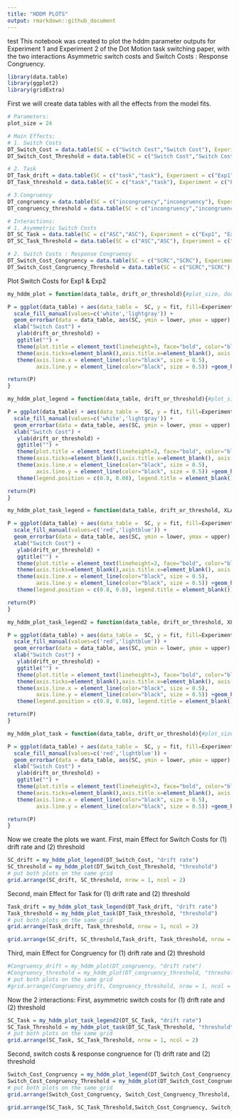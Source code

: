 ```yaml
---
title: "HDDM PLOTS"
output: rmarkdown::github_document
---
```

test
This notebook was created to plot the hddm parameter outputs for Experiment 1 and Experiment 2 of the Dot Motion task switching paper, with the two interactions Asymmetric switch costs and Switch Costs : Response Congruency.

```r
library(data.table)
library(ggplot2)
library(gridExtra)
```
First we will create data tables with all the effects from the model fits. 

```r
# Parameters: 
plot_size = 24

# Main Effects:
# 1. Switch Costs
DT_Switch_Cost = data.table(SC = c("Switch Cost","Switch Cost"), Experiment = c("Exp1", "Exp2"), fit = c(-0.414, -0.316), lower = c(-0.487, -0.387), upper = c(-0.340, -0.245)) 
DT_Switch_Cost_Threshold = data.table(SC = c("Switch Cost","Switch Cost"), Experiment = c("Exp1", "Exp2"), fit = c(0.063, 0.1168), lower = c(0.029, 0.083), upper = c(0.096, 0.150)) 

# 2. Task
DT_Task_drift = data.table(SC = c("task","task"), Experiment = c("Exp1", "Exp2"), fit = c(0.342, 0.0037), lower = c(0.22386096, -0.11592849), upper = c(0.46148086, 0.1180223)) # p value < 0.001 Exp2 p = 0.4734
DT_Task_threshold = data.table(SC = c("task","task"), Experiment = c("Exp1", "Exp2"), fit = c(-0.026711213372, 0.138670287342), lower = c(-0.07894858, 0.08645048), upper = c(0.02462728, 0.19032629)) # 

# 3.Congruency
DT_congruency = data.table(SC = c("incongruency","incongruency"), Experiment = c("Exp1", "Exp2"), fit = c(-0.480141688309, -0.374055233136), lower = c(-0.40468217, -0.3134809), upper = c(-0.55646391, -0.43782279)) # p value < 0.001 Exp2 p = 0.4734
DT_congruency_threshold = data.table(SC = c("incongruency","incongruency"), Experiment = c("Exp1", "Exp2"), fit = c(-0.101363625202, -0.0979685862689), lower = c(-0.0728155, -0.06767293), upper = c(-0.1318213,-0.13013283)) # p value < 0.001 & p value < 0.001

# Interactions:
# 1. Asymmetric Switch Costs
DT_SC_Task = data.table(SC = c("ASC","ASC"), Experiment = c("Exp1", "Exp2"), fit = c(-0.281, 0.02166), lower = c(-0.423, -0.12), upper = c(-0.132, 0.1538)) 
DT_SC_Task_Threshold = data.table(SC = c("ASC","ASC"), Experiment = c("Exp1", "Exp2"), fit = c(-0.0267, 0.138670287342), lower = c(-0.0789, 0.08645048), upper = c(0.0246, 0.19032629)) 

# 2. Switch Costs : Response Congruency
DT_Switch_Cost_Congruency = data.table(SC = c("SCRC","SCRC"), Experiment = c("Exp1", "Exp2"), fit = c(-0.272, -0.2023), lower = -c(0.154, 0.0939), upper = -c(0.390, 0.332))  
DT_Switch_Cost_Congruency_Threshold = data.table(SC = c("SCRC","SCRC"), Experiment = c("Exp1", "Exp2"), fit = c(-0.0668, -0.0526), lower = -c(0.014, -0.00306337), upper = -c(0.118, 0.11610236))  
```


Plot Switch Costs for Exp1 & Exp2

```r

my_hddm_plot = function(data_table, drift_or_threshold){#plot_size, dodge_width, errorbar_size)

P = ggplot(data_table) + aes(data_table =  SC, y = fit, fill=Experiment) + geom_col(aes(SC),color = "black", position=position_dodge(width = 0.5), width = 0.5) +
  scale_fill_manual(values=c('white','lightgray')) + 
  geom_errorbar(data = data_table, aes(SC, ymin = lower, ymax = upper) , width=.2, size = 0.9, position=position_dodge(width = 0.5))+
  xlab("Switch Cost") + 
   ylab(drift_or_threshold) +
   ggtitle("") + 
   theme(plot.title = element_text(lineheight=3, face="bold", color="black", size=plot_size))+
   theme(axis.ticks=element_blank(),axis.title.x=element_blank(), axis.text.y = element_text(size=plot_size,color="black"), text = element_text(size = plot_size), axis.text.x =  element_text(color = "black", size = plot_size), panel.grid.major = element_blank(), panel.grid.minor = element_blank(),panel.background = element_blank()) + theme(legend.title = element_blank())  +  theme(legend.position="none")+
   theme(axis.line.x = element_line(color="black", size = 0.5),
         axis.line.y = element_line(color="black", size = 0.5)) +geom_hline(yintercept = 0)

return(P)
}
```

```r

my_hddm_plot_legend = function(data_table, drift_or_threshold){#plot_size, dodge_width, errorbar_size)

P = ggplot(data_table) + aes(data_table =  SC, y = fit, fill=Experiment) + geom_col(aes(SC),color = "black", position=position_dodge(width = 0.5), width = 0.5) +
  scale_fill_manual(values=c('white','lightgray')) + 
  geom_errorbar(data = data_table, aes(SC, ymin = lower, ymax = upper) , width=.2, size = 0.9, position=position_dodge(width = 0.5))+
  xlab("Switch Cost") + 
   ylab(drift_or_threshold) +
   ggtitle("") + 
   theme(plot.title = element_text(lineheight=3, face="bold", color="black", size=plot_size))+
   theme(axis.ticks=element_blank(),axis.title.x=element_blank(), axis.text.y = element_text(size=plot_size,color="black"), text = element_text(size = plot_size), axis.text.x =  element_text(color = "black", size = plot_size), panel.grid.major = element_blank(), panel.grid.minor = element_blank(),panel.background = element_blank()) + theme(legend.title = element_blank())  +  theme(legend.position="none")+
   theme(axis.line.x = element_line(color="black", size = 0.5),
         axis.line.y = element_line(color="black", size = 0.5)) +geom_hline(yintercept = 0)+
   theme(legend.position = c(0.8, 0.08), legend.title = element_blank())

return(P)
}
```

```r

my_hddm_plot_task_legend = function(data_table, drift_or_threshold, XLAB){#plot_size, dodge_width, errorbar_size)

P = ggplot(data_table) + aes(data_table =  SC, y = fit, fill=Experiment) + geom_col(aes(SC),color = "black", position=position_dodge(width = 0.5), width = 0.5) +
  scale_fill_manual(values=c('red','lightblue')) + 
  geom_errorbar(data = data_table, aes(SC, ymin = lower, ymax = upper) , width=.2, size = 0.9, position=position_dodge(width = 0.5))+
  xlab("Switch Cost") + 
   ylab(drift_or_threshold) +
   ggtitle("") + 
   theme(plot.title = element_text(lineheight=3, face="bold", color="black", size=plot_size))+
   theme(axis.ticks=element_blank(),axis.title.x=element_blank(), axis.text.y = element_text(size=plot_size,color="black"), text = element_text(size = plot_size), axis.text.x =  element_text(color = "black", size = plot_size), panel.grid.major = element_blank(), panel.grid.minor = element_blank(),panel.background = element_blank()) + theme(legend.title = element_blank())  +  theme(legend.position="none")+
   theme(axis.line.x = element_line(color="black", size = 0.5),
         axis.line.y = element_line(color="black", size = 0.5)) +geom_hline(yintercept = 0)+
   theme(legend.position = c(0.8, 0.8), legend.title = element_blank())

return(P)
}
```

```r

my_hddm_plot_task_legend2 = function(data_table, drift_or_threshold, XLAB){#plot_size, dodge_width, errorbar_size)

P = ggplot(data_table) + aes(data_table =  SC, y = fit, fill=Experiment) + geom_col(aes(SC),color = "black", position=position_dodge(width = 0.5), width = 0.5) +
  scale_fill_manual(values=c('red','lightblue')) + 
  geom_errorbar(data = data_table, aes(SC, ymin = lower, ymax = upper) , width=.2, size = 0.9, position=position_dodge(width = 0.5))+
  xlab("Switch Cost") + 
   ylab(drift_or_threshold) +
   ggtitle("") + 
   theme(plot.title = element_text(lineheight=3, face="bold", color="black", size=plot_size))+
   theme(axis.ticks=element_blank(),axis.title.x=element_blank(), axis.text.y = element_text(size=plot_size,color="black"), text = element_text(size = plot_size), axis.text.x =  element_text(color = "black", size = plot_size), panel.grid.major = element_blank(), panel.grid.minor = element_blank(),panel.background = element_blank()) + theme(legend.title = element_blank())  +  theme(legend.position="none")+
   theme(axis.line.x = element_line(color="black", size = 0.5),
         axis.line.y = element_line(color="black", size = 0.5)) +geom_hline(yintercept = 0)+
   theme(legend.position = c(0.8, 0.08), legend.title = element_blank())

return(P)
}
```

```r

my_hddm_plot_task = function(data_table, drift_or_threshold){#plot_size, dodge_width, errorbar_size)

P = ggplot(data_table) + aes(data_table =  SC, y = fit, fill=Experiment) + geom_col(aes(SC),color = "black", position=position_dodge(width = 0.5), width = 0.5) +
  scale_fill_manual(values=c('red','lightblue')) + 
  geom_errorbar(data = data_table, aes(SC, ymin = lower, ymax = upper) , width=.2, size = 0.9, position=position_dodge(width = 0.5))+
  xlab("Switch Cost") + 
   ylab(drift_or_threshold) +
   ggtitle("") + 
   theme(plot.title = element_text(lineheight=3, face="bold", color="black", size=plot_size))+
   theme(axis.ticks=element_blank(),axis.title.x=element_blank(), axis.text.y = element_text(size=plot_size,color="black"), text = element_text(size = plot_size), axis.text.x =  element_text(color = "black", size = plot_size), panel.grid.major = element_blank(), panel.grid.minor = element_blank(),panel.background = element_blank()) + theme(legend.title = element_blank())  +  theme(legend.position="none")+
   theme(axis.line.x = element_line(color="black", size = 0.5),
         axis.line.y = element_line(color="black", size = 0.5)) +geom_hline(yintercept = 0)

return(P)
}
```

Now we create the plots we want.
First, main Effect for Switch Costs for (1) drift rate and (2) threshold
```r
SC_drift = my_hddm_plot_legend(DT_Switch_Cost, "drift rate")
SC_threshold = my_hddm_plot(DT_Switch_Cost_Threshold, "threshold")
# put both plots on the same grid
grid.arrange(SC_drift, SC_threshold, nrow = 1, ncol = 2)
```

Second, main Effect for Task for (1) drift rate and (2) threshold

```r
Task_drift = my_hddm_plot_task_legend(DT_Task_drift, "drift rate")
Task_threshold = my_hddm_plot_task(DT_Task_threshold, "threshold")
# put both plots on the same grid
grid.arrange(Task_drift, Task_threshold, nrow = 1, ncol = 2)
```

```r
grid.arrange(SC_drift, SC_threshold,Task_drift, Task_threshold, nrow = 2, ncol = 2)
```

Third, main Effect for Congruency for (1) drift rate and (2) threshold

```r
#Congruency_drift = my_hddm_plot(DT_congruency, "drift rate")
#Congruency_threshold = my_hddm_plot(DT_congruency_threshold, "threshold")
# put both plots on the same grid
#grid.arrange(Congruency_drift, Congruency_threshold, nrow = 1, ncol = 2)
```

Now the 2 interactions:
First, asymmetric switch costs for (1) drift rate and (2) threshold

```r
SC_Task = my_hddm_plot_task_legend2(DT_SC_Task, "drift rate")
SC_Task_Threshold = my_hddm_plot_task(DT_SC_Task_Threshold, "threshold")
# put both plots on the same grid
grid.arrange(SC_Task, SC_Task_Threshold, nrow = 1, ncol = 2)
```

Second, switch costs & response congruence for (1) drift rate and (2) threshold

```r
Switch_Cost_Congruency = my_hddm_plot_legend(DT_Switch_Cost_Congruency, "drift rate")
Switch_Cost_Congruency_Threshold = my_hddm_plot(DT_Switch_Cost_Congruency_Threshold, "threshold")
# put both plots on the same grid
grid.arrange(Switch_Cost_Congruency, Switch_Cost_Congruency_Threshold, nrow = 1, ncol = 2)
```


```r

grid.arrange(SC_Task, SC_Task_Threshold,Switch_Cost_Congruency, Switch_Cost_Congruency_Threshold, nrow = 2, ncol = 2)

```